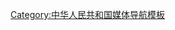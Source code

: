 {{Navbox 
| name = 中央主流媒体
| title = 中华人民共和国中央主流媒体 
| state = {{{state|}}} 
| listclass = hlist 
|group1=
|list1= 
*[[人民日报]]
*[[新华社]]
*[[求是杂志社]]
*[[中央广播电视总台]]
*[[光明日报]]
*[[经济日报]]
*[[中国新闻社]]
}}<noinclude>
[[Category:中华人民共和国媒体导航模板]]
 </noinclude>